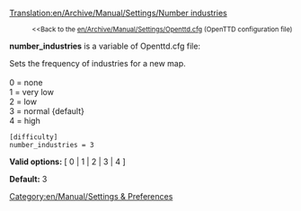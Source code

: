 [[Translation:en/Archive/Manual/Settings/Number industries]]

:<small><<Back to the [[en/Archive/Manual/Settings/Openttd.cfg]] (OpenTTD configuration file)</small>


'''number_industries''' is a variable of Openttd.cfg file:

Sets the frequency of industries for a new map.<br><br>
0 = none<br>
1 = very low<br>
2 = low<br>
3 = normal {default}<br>
4 = high<br>
<pre>
[difficulty]
number_industries = 3
</pre>

'''Valid options:''' [ 0 | 1 | 2 | 3 | 4 ]

'''Default:''' 3


[[Category:en/Manual/Settings & Preferences]]